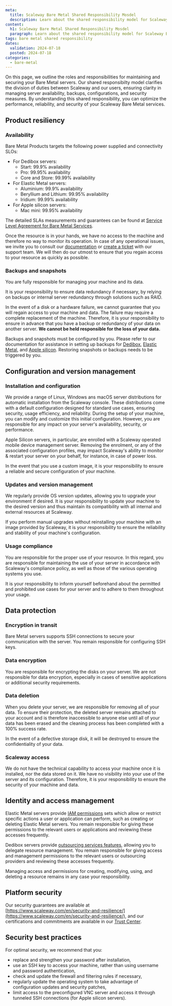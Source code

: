 ```yaml
---
meta:
  title: Scaleway Bare Metal Shared Responsibility Mosdel
  description: Learn about the shared responsibility model for Scaleway Bare Metal services, outlining the roles of Scaleway and users in managing server security, backups, and compliance.
content:
  h1: Scaleway Bare Metal Shared Responsibility Mosdel
  paragraph: Learn about the shared responsibility model for Scaleway Bare Metal services, outlining the roles of Scaleway and users in managing server security, backups, and compliance.
tags: bare metal shared responsibility
dates:
  validation: 2024-07-18
  posted: 2024-07-18
categories:
  - bare-metal
---
```


On this page, we outline the roles and responsibilities for maintaining and securing your Bare Metal servers.
Our shared responsibilty model clarifies the division of duties between Scaleway and our users, ensuring clarity in managing server availability, backups, configurations, and security measures. 
By understanding this shared responsibility, you can optimize the performance, reliability, and security of your Scaleway Bare Metal services.

## Product resiliency

### Availability

Bare Metal Products targets the following power supplied and connectivity SLOs:

* For Dedibox servers:
    * Start: 99.9% availability
    * Pro: 99.95% availability
    * Core and Store: 99.99% availability
* For Elastic Metal servers:
    * Aluminium: 99.9% availability
    * Beryllium and Lithium: 99.95% availability
    * Iridium: 99.99% availability
* For Apple silicon servers:
    * Mac mini: 99.95% availability

The detailed SLAs measurements and guarantees can be found at [Service Level Agreement for Bare Metal Services](https://www.scaleway.com/en/bare-metal/sla/).

Once the resource is in your hands, we have no access to the machine and therefore no way to monitor its operation.
In case of any operational issues, we invite you to consult our [documentation](/bare-metal/) or [create a ticket](https://console.scaleway.com/support/tickets/create) with our support team. We will then do our utmost to ensure that you regain access to your resource as quickly as possible.

### Backups and snapshots

You are fully responsible for managing your machine and its data.

It is your responsibility to ensure data redundancy if necessary, by relying on backups or internal server redundancy through solutions such as RAID.

In the event of a disk or a hardware failure, we cannot guarantee that you will regain access to your machine and data. The failure may require a complete replacement of the machine. Therefore, it is your responsibility to ensure in advance that you have a backup or redundancy of your data on another server. 
**We cannot be held responsible for the loss of your data.**

Backups and snapshots must be configured by you. Please refer to our documentation for assistance in setting up backups for [Dedibox](https://www.scaleway.com/en/docs/dedibox/dedicated-servers/how-to/use-dedibackup-ftp-backup/), [Elastic Metal](https://www.scaleway.com/en/docs/faq/elastic-metal/#how-do-i-back-up-an-elastic-metal-server), and [Apple silicon](https://www.scaleway.com/en/docs/faq/apple-silicon/#how-can-i-back-up-my-mac-mini).
Restoring snapshots or backups needs to be triggered by you.

## Configuration and version management

### Installation and configuration

We provide a range of Linux, Windows ans macOS server distributions for automatic installation from the Scaleway console. These distributions come with a default configuration designed for standard use cases, ensuring security, usage efficiency, and reliability. During the setup of your machine, you can modify and customize this initial configuration. However, you are responsible for any impact on your server's availability, security, or performance.

Apple Silicon servers, in particular, are enrolled with a Scaleway operated mobile device management server. Removing the enrolment, or any of the associated configuration profiles, may impact Scaleway's ability to monitor & restart your server on your behalf, for instance, in case of power loss.

In the event that you use a custom image, it is your responsibility to ensure a reliable and secure configuration of your machine.

### Updates and version management

We regularly provide OS version updates, allowing you to upgrade your environment if desired. It is your responsibility to update your machine to the desired version and thus maintain its compatibility with all internal and external resources at Scaleway.

If you perform manual upgrades without reinstalling your machine with an image provided by Scaleway, it is your responsibility to ensure the reliability and stability of your machine's configuration.

### Usage compliance

You are responsible for the proper use of your resource. In this regard, you are responsible for maintaining the use of your server in accordance with Scaleway's compliance policy, as well as those of the various operating systems you use.

<Message type="important">
    It is your responsibility to inform yourself beforehand about the permitted and prohibited use cases for your server and to adhere to them throughout your usage.
</Message>

## Data protection

### Encryption in transit

Bare Metal servers supports SSH connections to secure your communication with the server. You remain responsible for configuring SSH keys. 

### Data encryption

You are responsible for encrypting the disks on your server. We are not responsible for data encryption, especially in cases of sensitive applications or additional security requirements.

### Data deletion

When you delete your server, we are responsible for removing all of your data. To ensure their protection, the deleted server remains attached to your account and is therefore inaccessible to anyone else until all of your data has been erased and the cleaning process has been completed with a 100% success rate.

In the event of a defective storage disk, it will be destroyed to ensure the confidentiality of your data.

### Scaleway access

We do not have the technical capability to access your machine once it is installed, nor the data stored on it. We have no visibility into your use of the server and its configuration. Therefore, it is your responsibility to ensure the security of your machine and data.

## Identity and access management

Elastic Metal servers provide [IAM permissions](https://www.scaleway.com/en/docs/identity-and-access-management/iam/reference-content/permission-sets/) sets which allow or restrict specific actions a user or application can perform, such as creating or deleting Elastic Metal servers. You remain responsible for giving these permissions to the relevant users or applications and reviewing these accesses frequently.

Dedibox servers provide [outsourcing services features](https://www.scaleway.com/en/dedibox/outsourcing/), allowing you to delegate resource management. You remain responsible for giving access and management permissions to the relevant users or outsourcing providers and reviewing these accesses frequently.

Managing access and permissions for creating, modifying, using, and deleting a resource remains in any case your responsibility.

## Platform security

Our security guarantees are available at [https://www.scaleway.com/en/security-and-resilience/](https://www.scaleway.com/en/security-and-resilience/), and our certifications and commitments are available in our [Trust Center](https://security.scaleway.com/).

## Security best practices

For optimal security, we recommend that you:

* replace and strengthen your password after installation,
* use an SSH key to access your machine, rather than using username and password authentication,
* check and update the firewall and filtering rules if necessary,
* regularly update the operating system to take advantage of configuration updates and security patches,
* limit access to the preconfigured VNC server and access it through tunneled SSH connections (for Apple silicon servers).
